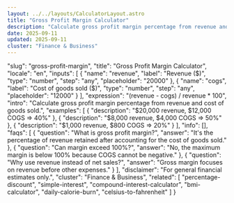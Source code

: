 ```yaml
---
layout: ../../layouts/CalculatorLayout.astro
title: "Gross Profit Margin Calculator"
description: "Calculate gross profit margin percentage from revenue and cost of goods sold."
date: 2025-09-11
updated: 2025-09-11
cluster: "Finance & Business"
---
```


  "slug": "gross-profit-margin",
  "title": "Gross Profit Margin Calculator",
  "locale": "en",
  "inputs": [
    {
      "name": "revenue",
      "label": "Revenue ($)",
      "type": "number",
      "step": "any",
      "placeholder": "20000"
    },
    {
      "name": "cogs",
      "label": "Cost of goods sold ($)",
      "type": "number",
      "step": "any",
      "placeholder": "12000"
    }
  ],
  "expression": "(revenue - cogs) / revenue * 100",
  "intro": "Calculate gross profit margin percentage from revenue and cost of goods sold.",
  "examples": [
    {
      "description": "$20,000 revenue, $12,000 COGS ⇒ 40%"
    },
    {
      "description": "$8,000 revenue, $4,000 COGS ⇒ 50%"
    },
    {
      "description": "$1,000 revenue, $800 COGS ⇒ 20%"
    }
  ],
  "info": [],
  "faqs": [
    {
      "question": "What is gross profit margin?",
      "answer": "It's the percentage of revenue retained after accounting for the cost of goods sold."
    },
    {
      "question": "Can margin exceed 100%?",
      "answer": "No, the maximum margin is below 100% because COGS cannot be negative."
    },
    {
      "question": "Why use revenue instead of net sales?",
      "answer": "Gross margin focuses on revenue before other expenses."
    }
  ],
  "disclaimer": "For general financial estimates only.",
  "cluster": "Finance & Business",
  "related": [
    "percentage-discount",
    "simple-interest",
    "compound-interest-calculator",
    "bmi-calculator",
    "daily-calorie-burn",
    "celsius-to-fahrenheit"
  ]
}

<Calculator schema={schema} />
